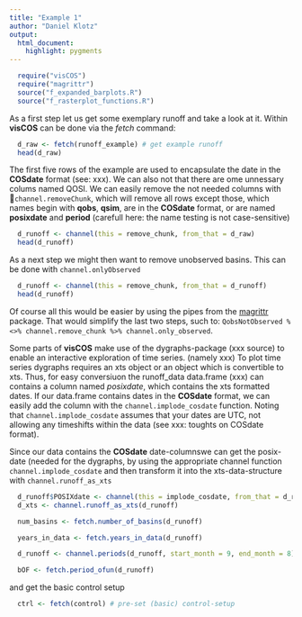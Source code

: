 ```yaml
---
title: "Example 1"
author: "Daniel Klotz"
output: 
  html_document:
    highlight: pygments
---
```


```r
  require("visCOS")
  require("magrittr")
  source("f_expanded_barplots.R")
  source("f_rasterplot_functions.R")
```
As a first step let us get some exemplary runoff and take a look at it. Within **visCOS** can be done via the *fetch* command:
```r
  d_raw <- fetch(runoff_example) # get example runoff
  head(d_raw)
```
The first five rows of the example are used to encapsulate the date in the **COSdate** format (see: xxx). We can also not that there are ome unnessary colums named QOSI. We can easily remove the not needed columns with `channel.removeChunk`, which will remove all rows except those, which names begin with **qobs**, **qsim**, are in the **COSdate** format, or are named **posixdate** and **period** (carefull here: the name testing is not case-sensitive)
```r
  d_runoff <- channel(this = remove_chunk, from_that = d_raw)
  head(d_runoff)
```      

As a next step we might then want to remove unobserved basins. This can be done with `channel.onlyObserved`
```r
  d_runoff <- channel(this = remove_chunk, from_that = d_runoff)
  head(d_runoff)
```

Of course all this would be easier by using the pipes from the [magrittr](https://cran.r-project.org/web/packages/magrittr/vignettes/magrittr.html) package. That would simplify the last two steps, such to: `QobsNotObserved %<>% channel.remove_chunk %>% channel.only_observed`.

Some parts of **visCOS** make use of the dygraphs-package (xxx source) to enable an interactive exploration of time series. (namely xxx) To plot time series dygraphs requires an xts object or an object which is convertible to xts. Thus, for easy conversiuon the  runoff_data data.frame (xxx) can contains a column named *posixdate*, which contains the xts formatted dates. If our data.frame contains dates in the **COSdate** format, we can easily add the column with the `channel.implode_cosdate` function. Noting that `channel.implode_cosdate` assumes that your dates are UTC, not allowing any timeshifts within the data (see xxx: toughts on COSdate format). 

Since our data contains the **COSdate** date-columnswe can get the posix-date (needed for the dygraphs, by using the appropriate channel function `channel.implode_cosdate` and then transform it into the xts-data-structure with `channel.runoff_as_xts`
```r
  d_runoff$POSIXdate <- channel(this = implode_cosdate, from_that = d_runoff)
  d_xts <- channel.runoff_as_xts(d_runoff)
```

```r
  num_basins <- fetch.number_of_basins(d_runoff)

  years_in_data <- fetch.years_in_data(d_runoff)
```

```r
  d_runoff <- channel.periods(d_runoff, start_month = 9, end_month = 8)
```

```r
  bOF <- fetch.period_ofun(d_runoff)
```



and get the basic control setup 
```r
  ctrl <- fetch(control) # pre-set (basic) control-setup
```

